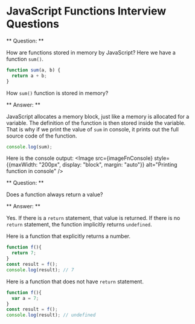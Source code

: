 

<Layout>
<SEO title="JavaScript Functions Interview Questions" />
<JSLayout>

# JavaScript Functions Interview Questions

** Question: **

How are functions stored in memory by JavaScript? Here we have a function `sum()`.

```javascript
function sum(a, b) {
  return a + b;
}
```

How `sum()` function is stored in memory?

** Answer: **

JavaScript allocates a memory block, just like a memory is allocated for a variable. The definition of the function is then stored inside the variable. That is why if we print the value of `sum` in console, it prints out the full source code of the function.

```javascript
console.log(sum);
```

Here is the console output:
<Image src={imageFnConsole} style={{maxWidth: "200px", display: "block", margin: "auto"}} alt="Printing function in console" />

<Divider />

** Question: **

Does a function always return a value?

** Answer: **

Yes. If there is a `return` statement, that value is returned. If there is no `return` statement, the function implicitly returns `undefined`.

Here is a function that explicitly returns a number.

```javascript
function f(){
  return 7;
}
const result = f();
console.log(result); // 7
```

Here is a function that does not have `return` statement.

```javascript
function f(){
  var a = 7;
}
const result = f();
console.log(result); // undefined
```


</JSLayout>
</Layout>

